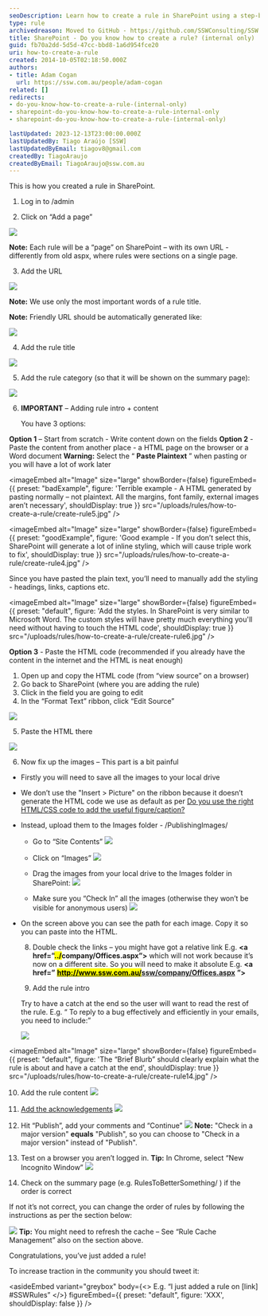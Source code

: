 ```yaml
---
seoDescription: Learn how to create a rule in SharePoint using a step-by-step guide
type: rule
archivedreason: Moved to GitHub - https://github.com/SSWConsulting/SSW.Rules.Content/wiki/How-to-Create-Rules
title: SharePoint - Do you know how to create a rule? (internal only)
guid: fb70a2dd-5d5d-47cc-bbd8-1a6d954fce20
uri: how-to-create-a-rule
created: 2014-10-05T02:18:50.000Z
authors:
- title: Adam Cogan
  url: https://ssw.com.au/people/adam-cogan
related: []
redirects:
- do-you-know-how-to-create-a-rule-(internal-only)
- sharepoint-do-you-know-how-to-create-a-rule-internal-only
- sharepoint-do-you-know-how-to-create-a-rule-(internal-only)

lastUpdated: 2023-12-13T23:00:00.000Z
lastUpdatedBy: Tiago Araújo [SSW]
lastUpdatedByEmail: tiagov8@gmail.com
createdBy: TiagoAraujo
createdByEmail: TiagoAraujo@ssw.com.au
---
```


This is how you created a rule in SharePoint.
1. Log in to /admin

2. Click on “Add a page”

  ![](create-rule1.jpg)

  **Note:** Each rule will be a “page” on SharePoint – with its own URL - differently from old aspx, where rules were sections on a single page.

3. Add the URL

  ![](create-rule2.jpg)

  **Note:** We use only the most important words of a rule title.

  **Note:** Friendly URL should be automatically generated like:

  ![](auto-generate-friendlyurl.jpg)

4. Add the rule title

  ![](create-rule3.jpg)

5. Add the rule category (so that it will be shown on the summary page):

  ![](add-rule-category.jpg)

6. **IMPORTANT** – Adding rule intro + content

   You have 3 options:

**Option 1** – Start from scratch - Write content down on the fields
**Option 2** - Paste the content from another place - a HTML page on the browser or a Word document
  **Warning:** Select the “ **Paste Plaintext** ” when pasting or you will have a lot of work later

  <imageEmbed
  alt="Image"
  size="large"
  showBorder={false}
  figureEmbed={{
    preset: "badExample",
    figure: 'Terrible example - A HTML generated by pasting normally – not plaintext. All the margins, font family, external images aren’t necessary',
    shouldDisplay: true
  }}
  src="/uploads/rules/how-to-create-a-rule/create-rule5.jpg"
/>

  <imageEmbed
  alt="Image"
  size="large"
  showBorder={false}
  figureEmbed={{
    preset: "goodExample",
    figure: 'Good example - If you don’t select this, SharePoint will generate a lot of inline styling, which will cause triple work to fix',
    shouldDisplay: true
  }}
  src="/uploads/rules/how-to-create-a-rule/create-rule4.jpg"
/>

  Since you have pasted the plain text, you’ll need to manually add the styling - headings, links, captions etc.

  
<imageEmbed
  alt="Image"
  size="large"
  showBorder={false}
  figureEmbed={{
    preset: "default",
    figure: 'Add the styles. In SharePoint is very similar to Microsoft Word. The custom styles will have pretty much everything you\'ll need without having to touch the HTML code',
    shouldDisplay: true
  }}
  src="/uploads/rules/how-to-create-a-rule/create-rule6.jpg"
/>

**Option 3** - Paste the HTML code (recommended if you already have the content in the internet and the HTML is neat enough)

  1. Open up and copy the HTML code (from “view source” on a browser)
  2. Go back to SharePoint (where you are adding the rule)
  3. Click in the field you are going to edit
  4. In the “Format Text” ribbon, click “Edit Source”

  ![](create-rule7.jpg)

  5. Paste the HTML there

  ![](create-rule8.jpg)

  6. Now fix up the images – This part is a bit painful

* Firstly you will need to save all the images to your local drive
* We don’t use the "Insert &gt; Picture" on the ribbon because it doesn’t generate the HTML code we use as default as per [Do you use the right HTML/CSS code to add the useful figure/caption?](/use-the-right-html-figure-caption)
* Instead, upload them to the Images folder - /PublishingImages/
  * Go to “Site Contents”
  ![](create-rule9.jpg)

  * Click on “Images”
  ![](create-rule10.jpg)

  * Drag the images from your local drive to the Images folder in SharePoint:
  ![](create-rule11.jpg)

  * Make sure you “Check In” all the images (otherwise they won’t be visible for anonymous users)
  ![](create-rule12.jpg)

* On the screen above you can see the path for each image. Copy it so you can paste into the HTML.

  8. Double check the links – you might have got a relative link E.g.  **&lt;a href=”<mark>../</mark>company/Offices.aspx”&gt;** which will not work because it’s now on a different site.
  So you will need to make it absolute E.g.  **&lt;a href=”** [**<mark>http://www.ssw.com.au/</mark>ssw/company/Offices.aspx**](http://www.ssw.com.au/ssw/) **”&gt;**

  9. Add the rule intro

  Try to have a catch at the end so the user will want to read the rest of the rule. E.g. “ To reply to a bug effectively and efficiently in your emails, you need to include:”

  ![](create-rule13.jpg)

  
<imageEmbed
  alt="Image"
  size="large"
  showBorder={false}
  figureEmbed={{
    preset: "default",
    figure: 'The “Brief Blurb” should clearly explain what the rule is about and have a catch at the end',
    shouldDisplay: true
  }}
  src="/uploads/rules/how-to-create-a-rule/create-rule14.jpg"
/>

  10. Add the rule content
  ![](create-rule15.jpg)

  11. [Add the acknowledgements](/do-you-add-acknowledgements-to-every-rule)
  ![](create-rule16.jpg)

  12. Hit “Publish”, add your comments and “Continue”
  ![](create-rule17.jpg)
      **Note:** "Check in a major version"  **equals** "Publish", so you can choose to "Check in a major version" instead of "Publish".

  13. Test on a browser you aren’t logged in.
    **Tip:** In Chrome, select “New Incognito Window”
  ![](create-rule18.jpg)

  14. Check on the summary page (e.g. RulesToBetterSomething/ ) if the order is correct

  If not it’s not correct, you can change the order of rules by following the instructions as per the section below:

  ![](create-rule19.jpg)
  **Tip:** You might need to refresh the cache – See “Rule Cache Management” also on the section above.

Congratulations, you’ve just added a rule!

To increase traction in the community you should tweet it:

<asideEmbed
  variant="greybox"
  body={<>
    E.g. “I just added a rule on \[link\] #SSWRules”
  </>}
  figureEmbed={{
    preset: "default",
    figure: 'XXX',
    shouldDisplay: false
  }}
/>
